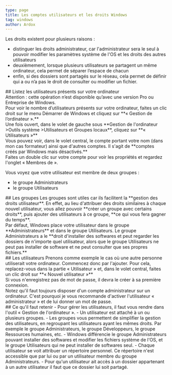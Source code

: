 ```yaml
---
type: page
title: Les comptes utilisateurs et les droits Windows
tag: windows
author: Ardox
---
```


Les droits existent pour plusieurs raisons :
- distinguer les droits administrateur, car l'administrateur sera le seul à
pouvoir modifier les paramètres système de l'OS et les droits des autres
utilisateurs
- deuxièmement, lorsque plusieurs utilisateurs se partagent un même
ordinateur, cela permet de séparer l’espace de chacun
- enfin, si des dossiers sont partagés sur le réseau, cela permet de définir
qui a ou n’a pas le droit de consulter ou modifier un fichier.

<div className="seperator" />
## Listez les utilisateurs présents sur votre ordinateur
<div className="p-4 font-mono border-l-2 border-red bg-mbg my-6">
Attention : cette opération n’est disponible qu’avec une version Pro ou
Entreprise de Windows.
</div>
Pour voir le nombre d’utilisateurs présents sur votre ordinateur, faites un clic
droit sur le menu Démarrer de Windows et cliquez sur **« Gestion de l’ordinateur ».**
<br />
Une fois ouvert, dans le volet de gauche sous **Gestion de l'ordinateur >Outils
système >Utilisateurs et Groupes locaux**, cliquez sur **« Utilisateurs »**
<br />
Vous pouvez voir, dans le volet central, le compte portant votre nom (dans mon
cas formateur) ainsi que d'autres comptes. Il s'agit de **comptes créés par
Windows mais désactivés.**
<br />
Faites un double clic sur votre compte pour voir les propriétés et regardez l'onglet
« Membres de ».

Vous voyez que votre utilisateur est membre de deux groupes :
- le groupe Administrateurs
- le groupe Utilisateurs

<div className="seperator" />
## Les groupes
Les groupes sont utiles car ils facilitent la **gestion des droits utilisateur**. En effet,
au lieu d'attribuer des droits similaires à chaque nouvel utilisateur, vous allez
pouvoir **créer un groupe avec certains droits**, puis ajouter des utilisateurs à ce
groupe, **ce qui vous fera gagner du temps**.
<br />
Par défaut, Windows place votre utilisateur dans le groupe **Administrateurs** et
dans le groupe Utilisateurs. Le groupe Administrateurs a le **droit d'installer des
softwares et peut regarder les dossiers de n'importe quel utilisateur, alors que
le groupe Utilisateurs ne peut pas installer de software et ne peut consulter
que ses propres fichiers.**
<br />
<div className="seperator" />
## Les utilisateurs
Prenons comme exemple le cas où une autre personne utiliserait votre ordinateur.
Commencez donc par l'ajouter. Pour cela, replacez-vous dans la partie « Utilisateur » 
et, dans le volet central, faites un clic droit sur **« Nouvel utilisateur »**
<br />
Si vous n'enregistrez pas de mot de passe, il devra le créer à sa première
connexion.
<br />
<div className="p-4 font-mono border-l-2 border-red bg-mbg my-6">
Notez qu'il faut toujours disposer d'un compte administrateur sur un
ordinateur. C'est pourquoi je vous recommande d'activer l'utilisateur
« administrateur » et de lui donner un mot de passe.
</div>

<div className="seperator" />
## Ce qu'il faut retenir
- Pour gérer les utilisateurs, il faut vous rendre dans l'outil « Gestion de
l'ordinateur ».
- Un utilisateur est attaché à un ou plusieurs groupes.
- Les groupes vous permettent de simplifier la gestion des utilisateurs, en
regroupant les utilisateurs ayant les mêmes droits. Par exemple le groupe
Administrateurs, le groupe Développeurs, le groupe Ressources humaines,
etc.
- Windows différencie le groupe Administrateurs pouvant installer des
softwares et modifier les fichiers système de l'OS, et le groupe Utilisateurs
qui ne peut installer de softwares seul.
- Chaque utilisateur se voit attribuer un répertoire personnel. Ce répertoire
n'est accessible que par lui ou par un utilisateur membre du groupe
Administrateurs.
- Pour qu'un utilisateur ait accès à un dossier appartenant à un autre
utilisateur il faut que ce dossier lui soit partagé.